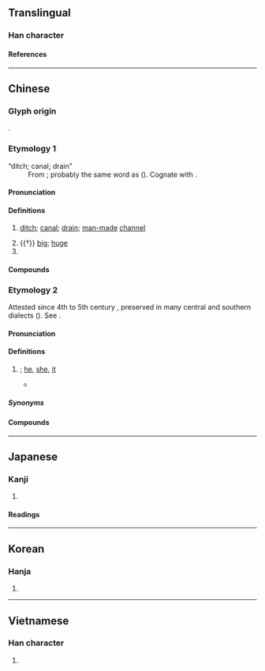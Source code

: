 {{character info}}
==Translingual==

===Han character===
{{Han char|rn=85|rad=水|as=09|sn=12|four=31904|canj=ESD|ids=⿱洰木}}

====References====
{{Han ref|kx=0633.480|dkj=17764|dj=1040.070|hdz=31645.040|uh=6E20}}

----

==Chinese==

===Glyph origin===
{{Han etym}}
{{Han compound|水|榘|ls=psc|c1=s|c2=p|t1=water|abb2=1}}.

===Etymology 1===
{{zh-forms|alt=洰-second round simplified}}
; “ditch; canal; drain”
: From {{inh|zh|sit-pro|*r-ka ~ *k(r)a||path; way; channel; ditch}}; probably the same word as {{och-l|衢|passage}} ({{zh-ref|Schuessler, 2007}}). Cognate with {{cog|bo|རྐ||gutter; channel; furrow}}. {{attn|zh|Schuessler/STEDT also relates this to 柜, but 柜 doesn't mean "gutter", but 行馬}}

====Pronunciation====
{{zh-pron
|m=qú
|m-s=qu2
|dg=чү1
|c=keoi4
|c-t=kui3
|h=pfs=khì;gd=ki2
|md=kṳ̀
|mn=xm:kû/qz:kîr/zz:kî
|mn-t=ke5
|w=3jjy
|x=ju2
|mc=y
|oc=y
|ma=y
|cat=n,a,pn
}}

====Definitions====
{{zh-hanzi}}

# [[ditch]]; [[canal]]; [[drain]]; [[man-made]] [[channel]]
#: {{zh-x|渠務|drainage services}}
# {{†}} [[big]]; [[huge]]
# {{surname|zh}}

====Compounds====
{{zh-der|溝渠|渠道|渠務|渠魁|渠帥|幹渠|出渠|水到渠成|廣通渠|漕渠|橫渠學派|斗渠|毛渠|永濟渠|灌溉渠|渠渠|渠衝|白渠|犀渠|石渠|流血成渠|渠輩|渠率|渠江|渠水|河渠|橫渠|軒渠|血流成渠|轉死溝渠|靈渠|開渠穿井|通濟渠|義渠|轉渠口|黃渠|渠口|通渠|坑渠|共產主義渠|雝渠}}

===Etymology 2===
{{zh-forms|alt=𠍲,佢-dialectal,伊-S. Sixian Hakka; Shanghainese}}
Attested since 4th to 5th century {{CE}}, preserved in many central and southern dialects ({{zh-ref|Schuessler, 2007}}). See {{zh-l|*佢}}.

====Pronunciation====
{{zh-pron
|m=qú
|c=keoi5,heoi5,keoi4
|c_note=keoi5, heoi5 - vernacular (most commonly written as {{zh-l|*佢}}); keoi4 - literary
|c-t=kui1
|g=qie2
|h=pfs=kì/s:yì;gd=gi2
|mn=xm:kû/qz:kîr/zz:kî
|mn-t=ke5
|w=3hhi
|mc=y
|ma=y
|cat=pron
}}

====Definitions====
{{zh-hanzi}}

# {{lb|zh|literary|or|dialectal}} {{n-g|third-person pronoun}}; [[he]], [[she]], [[it]]
#* {{zh-x|問 渠 哪 得 清 如 許，為 有 源頭 活水 來。|[I want to] ask '''it''' [the pond] why it can be so clear. It is because running water continuously flows in.|CL|ref={{c.|12th century}} {{w2|zh|朱熹}} ({{w|Zhu Xi}}), {{w2|zh|s:觀書有感|觀書有感}}}}

=====Synonyms=====
{{zh-dial|他}}

====Compounds====
{{zh-der|渠儂|渠們}}

{{zh-cat|Elementary}}

----

==Japanese==

===Kanji===
{{ja-kanji|grade=|rs=水09}}

# {{rfdef|ja|sort=水09}}

====Readings====
{{ja-readings
|on=きょ
|kun=みぞ-, かれ-, なん-ぞ
}}

----

==Korean==

===Hanja===
{{ko-hanja|거}}

# {{rfdef|ko|sort=水09}}

----

==Vietnamese==

===Han character===
{{vi-readings|rs=水09|reading=[[cừ]], [[gừa]], [[khờ]],[[cự]]}}

# {{rfdef|vi|sort=水09}}